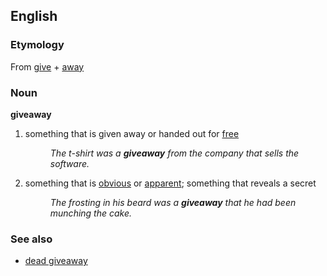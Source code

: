 ==English==
===Etymology===
From [[give]] + [[away]]
===Noun===
'''giveaway'''
#something that is given away or handed out for [[free]]
#:''The t-shirt was a '''giveaway''' from the company that sells the software.''
#something that is [[obvious]] or [[apparent]]; something that reveals a secret
#:''The frosting in his beard was a '''giveaway''' that he had been munching the cake.''

===See also===
*[[dead giveaway]]